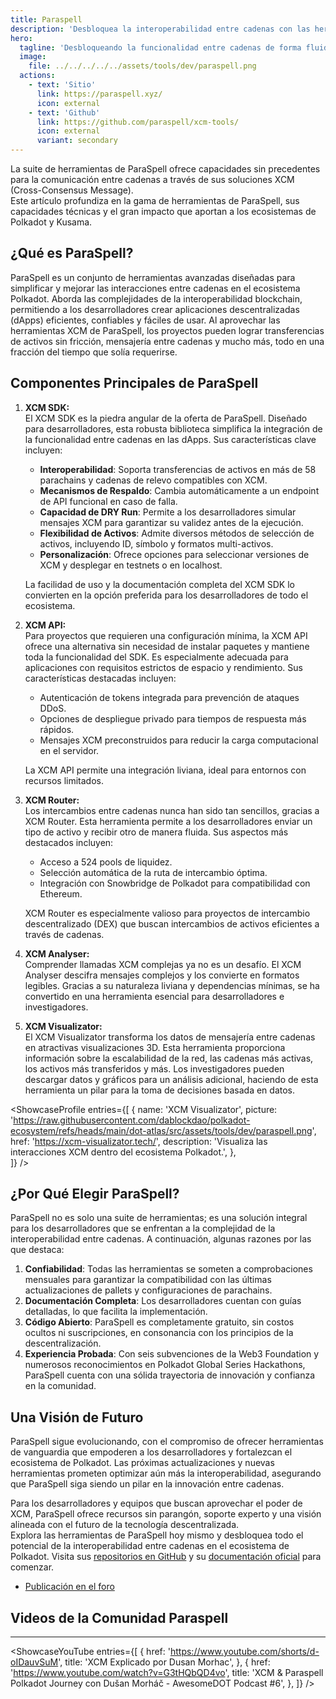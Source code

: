 ```yaml
---
title: Paraspell
description: 'Desbloquea la interoperabilidad entre cadenas con las herramientas XCM de ParaSpell, ofreciendo transferencias de activos, mensajería y visualización de datos sin complicaciones en Polkadot.'
hero:
  tagline: 'Desbloqueando la funcionalidad entre cadenas de forma fluida en el ecosistema de Polkadot.'
  image: 
    file: ../../../../../assets/tools/dev/paraspell.png
  actions:
    - text: 'Sitio'
      link: https://paraspell.xyz/
      icon: external
    - text: 'Github'
      link: https://github.com/paraspell/xcm-tools/
      icon: external
      variant: secondary
---
```



La suite de herramientas de ParaSpell ofrece capacidades sin precedentes para la comunicación entre cadenas a través de sus soluciones XCM (Cross-Consensus Message).  
Este artículo profundiza en la gama de herramientas de ParaSpell, sus capacidades técnicas y el gran impacto que aportan a los ecosistemas de Polkadot y Kusama.

## ¿Qué es ParaSpell?
ParaSpell es un conjunto de herramientas avanzadas diseñadas para simplificar y mejorar las interacciones entre cadenas en el ecosistema Polkadot. Aborda las complejidades de la interoperabilidad blockchain, permitiendo a los desarrolladores crear aplicaciones descentralizadas (dApps) eficientes, confiables y fáciles de usar. Al aprovechar las herramientas XCM de ParaSpell, los proyectos pueden lograr transferencias de activos sin fricción, mensajería entre cadenas y mucho más, todo en una fracción del tiempo que solía requerirse.

## Componentes Principales de ParaSpell
1. **XCM SDK:**  
   El XCM SDK es la piedra angular de la oferta de ParaSpell. Diseñado para desarrolladores, esta robusta biblioteca simplifica la integración de la funcionalidad entre cadenas en las dApps. Sus características clave incluyen:  
   - **Interoperabilidad**: Soporta transferencias de activos en más de 58 parachains y cadenas de relevo compatibles con XCM.  
   - **Mecanismos de Respaldo**: Cambia automáticamente a un endpoint de API funcional en caso de falla.  
   - **Capacidad de DRY Run**: Permite a los desarrolladores simular mensajes XCM para garantizar su validez antes de la ejecución.  
   - **Flexibilidad de Activos**: Admite diversos métodos de selección de activos, incluyendo ID, símbolo y formatos multi-activos.  
   - **Personalización**: Ofrece opciones para seleccionar versiones de XCM y desplegar en testnets o en localhost.  

   La facilidad de uso y la documentación completa del XCM SDK lo convierten en la opción preferida para los desarrolladores de todo el ecosistema.

2. **XCM API:**  
   Para proyectos que requieren una configuración mínima, la XCM API ofrece una alternativa sin necesidad de instalar paquetes y mantiene toda la funcionalidad del SDK. Es especialmente adecuada para aplicaciones con requisitos estrictos de espacio y rendimiento. Sus características destacadas incluyen:  
   - Autenticación de tokens integrada para prevención de ataques DDoS.  
   - Opciones de despliegue privado para tiempos de respuesta más rápidos.  
   - Mensajes XCM preconstruidos para reducir la carga computacional en el servidor.  

   La XCM API permite una integración liviana, ideal para entornos con recursos limitados.

3. **XCM Router:**  
   Los intercambios entre cadenas nunca han sido tan sencillos, gracias a XCM Router. Esta herramienta permite a los desarrolladores enviar un tipo de activo y recibir otro de manera fluida. Sus aspectos más destacados incluyen:  
   - Acceso a 524 pools de liquidez.  
   - Selección automática de la ruta de intercambio óptima.  
   - Integración con Snowbridge de Polkadot para compatibilidad con Ethereum.  

   XCM Router es especialmente valioso para proyectos de intercambio descentralizado (DEX) que buscan intercambios de activos eficientes a través de cadenas.

4. **XCM Analyser:**  
   Comprender llamadas XCM complejas ya no es un desafío. El XCM Analyser descifra mensajes complejos y los convierte en formatos legibles. Gracias a su naturaleza liviana y dependencias mínimas, se ha convertido en una herramienta esencial para desarrolladores e investigadores.

5. **XCM Visualizator:**  
   El XCM Visualizator transforma los datos de mensajería entre cadenas en atractivas visualizaciones 3D. Esta herramienta proporciona información sobre la escalabilidad de la red, las cadenas más activas, los activos más transferidos y más. Los investigadores pueden descargar datos y gráficos para un análisis adicional, haciendo de esta herramienta un pilar para la toma de decisiones basada en datos.

<ShowcaseProfile
  entries={[
    {
      name: 'XCM Visualizator',
      picture: 'https://raw.githubusercontent.com/dablockdao/polkadot-ecosystem/refs/heads/main/dot-atlas/src/assets/tools/dev/paraspell.png',
      href: 'https://xcm-visualizator.tech/',
      description:
        'Visualiza las interacciones XCM dentro del ecosistema Polkadot.',
    },  
  ]}
/>

## ¿Por Qué Elegir ParaSpell?
ParaSpell no es solo una suite de herramientas; es una solución integral para los desarrolladores que se enfrentan a la complejidad de la interoperabilidad entre cadenas. A continuación, algunas razones por las que destaca:

1. **Confiabilidad**: Todas las herramientas se someten a comprobaciones mensuales para garantizar la compatibilidad con las últimas actualizaciones de pallets y configuraciones de parachains.  
2. **Documentación Completa**: Los desarrolladores cuentan con guías detalladas, lo que facilita la implementación.  
3. **Código Abierto**: ParaSpell es completamente gratuito, sin costos ocultos ni suscripciones, en consonancia con los principios de la descentralización.  
4. **Experiencia Probada**: Con seis subvenciones de la Web3 Foundation y numerosos reconocimientos en Polkadot Global Series Hackathons, ParaSpell cuenta con una sólida trayectoria de innovación y confianza en la comunidad.

## Una Visión de Futuro
ParaSpell sigue evolucionando, con el compromiso de ofrecer herramientas de vanguardia que empoderen a los desarrolladores y fortalezcan el ecosistema de Polkadot. Las próximas actualizaciones y nuevas herramientas prometen optimizar aún más la interoperabilidad, asegurando que ParaSpell siga siendo un pilar en la innovación entre cadenas.

Para los desarrolladores y equipos que buscan aprovechar el poder de XCM, ParaSpell ofrece recursos sin parangón, soporte experto y una visión alineada con el futuro de la tecnología descentralizada.  
Explora las herramientas de ParaSpell hoy mismo y desbloquea todo el potencial de la interoperabilidad entre cadenas en el ecosistema de Polkadot. Visita sus [repositorios en GitHub](https://github.com/paraspell/xcm-tools/) y su [documentación oficial](https://paraspell.xyz/) para comenzar.

- [Publicación en el foro](https://forum.polkadot.network/t/paraspell-xcm-tools-go-cross-chain-within-seconds-latest-upgrades-future-upgrades-maintenance-report/11302)

## Videos de la Comunidad Paraspell
------------
<ShowcaseYouTube
  entries={[
    {
      href: 'https://www.youtube.com/shorts/d-oIDauvSuM',
      title: 'XCM Explicado por Dusan Morhac',
    },
    {
      href: 'https://www.youtube.com/watch?v=G3tHQbQD4vo',
      title: 'XCM & Paraspell Polkadot Journey con Dušan Morháč - AwesomeDOT Podcast #6',
    },
  ]}
/>
